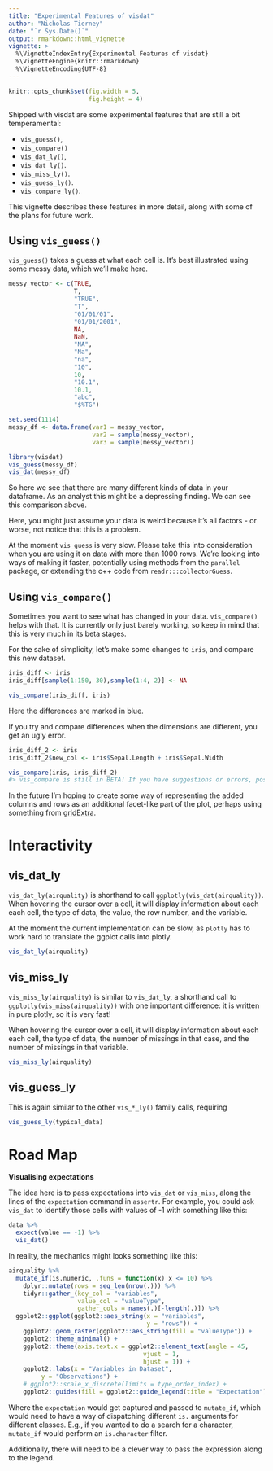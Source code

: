 ```yaml
---
title: "Experimental Features of visdat"
author: "Nicholas Tierney"
date: "`r Sys.Date()`"
output: rmarkdown::html_vignette
vignette: >
  %\VignetteIndexEntry{Experimental Features of visdat}
  %\VignetteEngine{knitr::rmarkdown}
  %\VignetteEncoding{UTF-8}
---
```


```r
knitr::opts_chunk$set(fig.width = 5, 
                      fig.height = 4)
```


Shipped with visdat are some experimental features that are still a bit temperamental:

- `vis_guess()`,
- `vis_compare()`
- `vis_dat_ly()`,
- `vis_dat_ly()`.
- `vis_miss_ly()`.
- `vis_guess_ly()`.
- `vis_compare_ly()`.

This vignette describes these features in more detail, along with some of the plans for future work.


## Using `vis_guess()`

`vis_guess()` takes a guess at what each cell is. It's best illustrated using some messy data, which we'll make here.

```r

messy_vector <- c(TRUE,
                  T,
                  "TRUE",
                  "T",
                  "01/01/01",
                  "01/01/2001",
                  NA,
                  NaN,
                  "NA",
                  "Na",
                  "na",
                  "10",
                  10,
                  "10.1",
                  10.1,
                  "abc",
                  "$%TG")

set.seed(1114)
messy_df <- data.frame(var1 = messy_vector,
                       var2 = sample(messy_vector),
                       var3 = sample(messy_vector))

```


```r
library(visdat)
vis_guess(messy_df)
vis_dat(messy_df)

```

So here we see that there are many different kinds of data in your dataframe. As an analyst this might be a depressing finding. We can see this comparison above.

Here, you might just assume your data is weird because it's all factors - or worse, not notice that this is a problem.

At the moment `vis_guess` is very slow. Please take this into consideration when you are using it on data with more than 1000 rows. We're looking into ways of making it faster, potentially using methods from the `parallel` package, or extending the c++ code from `readr:::collectorGuess`.

## Using `vis_compare()`

Sometimes you want to see what has changed in your data. `vis_compare()` helps with that. It is currently only just barely working, so keep in mind that this is very much in its beta stages.

For the sake of simplicity, let's make some changes to `iris`, and compare this new dataset.

```r
iris_diff <- iris
iris_diff[sample(1:150, 30),sample(1:4, 2)] <- NA

vis_compare(iris_diff, iris)

```

Here the differences are marked in blue.

If you try and compare differences when the dimensions are different, you get an ugly error.

```r

iris_diff_2 <- iris
iris_diff_2$new_col <- iris$Sepal.Length + iris$Sepal.Width

vis_compare(iris, iris_diff_2)
#> vis_compare is still in BETA! If you have suggestions or errors, post an issue at https://github.com/njtierney/visdat/issuesthe condition has length > 1 and only the first element will be usedError: `.x` (5) and `.y` (6) are different lengths
```

In the future I'm hoping to create some way of representing the added columns and rows as an additional facet-like part of the plot, perhaps using something from [gridExtra](https://cran.r-project.org/web/packages/gridExtra/vignettes/arrangeGrob.html).

# Interactivity

## vis_dat_ly

`vis_dat_ly(airquality)` is shorthand to call `ggplotly(vis_dat(airquality))`. When hovering the cursor over a cell, it will display information about each each cell, the type of data, the value, the row number, and the variable.

At the moment the current implementation can be slow, as `plotly` has to work hard to translate the ggplot calls into plotly.

```r
vis_dat_ly(airquality)
```


## vis_miss_ly

`vis_miss_ly(airquality)` is similar to `vis_dat_ly`, a shorthand call to `ggplotly(vis_miss(airquality))` with one important difference: it is written in pure plotly, so it is very fast!

When hovering the cursor over a cell, it will display information about each each cell, the type of data, the number of missings in that case, and the number of missings in that variable.

```r

vis_miss_ly(airquality)

```

## vis_guess_ly

This is again similar to the other `vis_*_ly()` family calls, requiring 

```r
vis_guess_ly(typical_data)
```


# Road Map

**Visualising expectations**

The idea here is to pass expectations into `vis_dat` or `vis_miss`, along the lines of the `expectation` command in `assertr`. For example, you could ask `vis_dat` to identify those cells with values of -1 with something like this:

```r

data %>% 
  expect(value == -1) %>%
  vis_dat()

```

In reality, the mechanics might looks something like this:

```r
airquality %>%
  mutate_if(is.numeric, .funs = function(x) x <= 10) %>%
    dplyr::mutate(rows = seq_len(nrow(.))) %>%
    tidyr::gather_(key_col = "variables",
                   value_col = "valueType",
                   gather_cols = names(.)[-length(.)]) %>%
  ggplot2::ggplot(ggplot2::aes_string(x = "variables",
                                      y = "rows")) +
    ggplot2::geom_raster(ggplot2::aes_string(fill = "valueType")) +
    ggplot2::theme_minimal() +
    ggplot2::theme(axis.text.x = ggplot2::element_text(angle = 45,
                                     vjust = 1,
                                     hjust = 1)) +
    ggplot2::labs(x = "Variables in Dataset",
         y = "Observations") +
    # ggplot2::scale_x_discrete(limits = type_order_index) +
    ggplot2::guides(fill = ggplot2::guide_legend(title = "Expectation"))
```

Where the `expectation` would get captured and passed to `mutate_if`, which would need to have a way of dispatching different `is.` arguments for different classes. E.g., if you wanted to do a search for a character, `mutate_if` would perform an `is.character` filter.

Additionally, there will need to be a clever way to pass the expression along to the legend.

